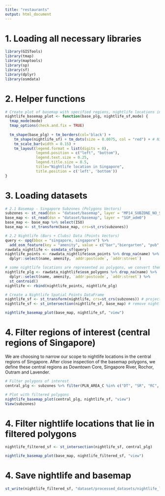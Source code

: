 ```yaml
---
title: "restaurants"
output: html_document
---
```


# 1. Loading all necessary libraries 
```r
library(GISTools)
library(tmap)
library(maptools) 
library(sp)
library(sf)
library(dplyr)
library(osmdata)
```

# 2. Helper functions
```r
# Create plot of basemap with specified regions, nightlife locations in sg and tmap mode
nightlife_basemap_plot <- function(base_plg, nightlife_sf,mode) {
  tmap_mode(mode)
  tmap_options(check.and.fix = TRUE)
  
  tm_shape(base_plg) + tm_borders(col='black') + 
    tm_shape(nightlife_sf) + tm_dots(size = 0.0075, col = "red") + # Nightlife locations
    tm_scale_bar(width = 0.15) +
    tm_layout(legend.format = list(digits = 0),
              legend.position = c("left", "bottom"),
              legend.text.size = 0.25, 
              legend.title.size = 0.5,
              title="Nightlife location in Singapore",
              title.position = c('left', 'bottom'))
}
```

# 3. Loading datasets
```r
# 2.1 Basemap - Singapore Subzones (Polygons Vectors)
subzones <- st_read(dsn = "dataset/basemap", layer = "MP14_SUBZONE_NO_SEA_PL")
base_map <- st_read(dsn = "dataset/basemap", layer = "SGP_adm0")
base_map <- base_map %>% select(ISO)
base_map <- st_transform(base_map, crs=st_crs(subzones))

# 2.2 Nightlife (Bars + Clubs) Data (Points Vectors)
query <- opq(bbox = "singapore, singapore") %>% 
  add_osm_feature(key = "amenity", value = c("bar","biergarten", "pub", "nightclub"))
rawdata_nightlife <- osmdata_sf(query)
nightlife_points <- rawdata_nightlife$osm_points %>% drop_na(name) %>%
  dplyr::select(name, amenity, `addr:postcode`, `addr:street`) 

# some nightlife locations are represented as polygons, we convert them to point features
nightlife_plg <- rawdata_nightlife$osm_polygons %>% drop_na(name) %>%
  dplyr::select(name, amenity, `addr:postcode`, `addr:street`) %>%
  st_centroid()
nightlife <- rbind(nightlife_points, nightlife_plg)

# Create a Nightlife Spatial Points DataFrame
nightlife_sf <- st_transform(nightlife, crs=st_crs(subzones)) # project to basemap's CRS
nightlife_sf <- st_intersection(nightlife_sf, base_map) # remove nightlife points that lie outside of basemap

nightlife_basemap_plot(base_map, nightlife_sf, "view")
```

# 4. Filter regions of interest (central regions of Singapore)
We are choosing to narrow our scope to nightlife locations in the central regions of Singapore. After close inspection of the basemap polygons, we define these central regions as Downtown Core, Singapore River, Rochor, Outram and Lavender.
```r
# Filter polygons of interest
central_plg <- subzones %>% filter(PLN_AREA_C %in% c("DT", "SR", "RC", "OT") | SUBZONE_N %in% c("LAVENDER"))

# Plot with filtered polygons
nightlife_basemap_plot(central_plg, nightlife_sf, "view")
View(subzones)

```

# 4. Filter nightlife locations that lie in filtered polygons
```r
nightlife_filtered_sf <- st_intersection(nightlife_sf, central_plg)

nightlife_basemap_plot(base_map, nightlife_filtered_sf, "view")
```

# 4. Save nightlife and basemap
```r
st_write(nightlife_filtered_sf, "dataset/processed_datasets/nightlife_locations.geojson")
```
